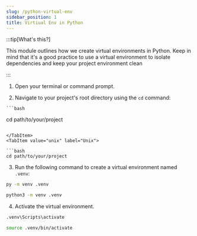 ```yaml
---
slug: /python-virtual-env
sidebar_position: 1
title: Virtiual Env in Python
---
```



:::tip[What's this?]

This module outlines how we create virtual environments in Python. Keep in mind that it's a good practice to use a virtual environment to isolate dependencies and keep your project environment clean

:::

1. Open your terminal or command prompt.

2. Navigate to your project's root directory using the `cd` command:


<Tabs groupId="operating-systems">
  <TabItem value="win" label="Windows">
   
    ```bash
   cd path/to/your/project
   ```
  
  </TabItem>
  <TabItem value="unix" label="Unix">
  
  ```bash
   cd path/to/your/project
```
  
  </TabItem>
</Tabs>


3. Run the following command to create a virtual environment named `.venv`:


<Tabs groupId="operating-systems">
  <TabItem value="win" label="Windows">

  ```bash
  py -m venv .venv
```
  
  </TabItem>
  <TabItem value="unix" label="Unix">
  
```bash
python3 -m venv .venv
```


  </TabItem>
</Tabs>

4. Activate the virtual environment.

<Tabs groupId="operating-systems">
  <TabItem value="win" label="Windows">

  ```sh
  .venv\Scripts\activate
```
  
  </TabItem>
  <TabItem value="unix" label="Unix">

  ```bash
  source .venv/bin/activate
  ```
  </TabItem>
</Tabs>

<!-- 5. 



<Tabs groupId="operating-systems">
  <TabItem value="win" label="Windows">
  
  </TabItem>
  <TabItem value="unix" label="Unix">
  
  
  </TabItem>
</Tabs> -->

